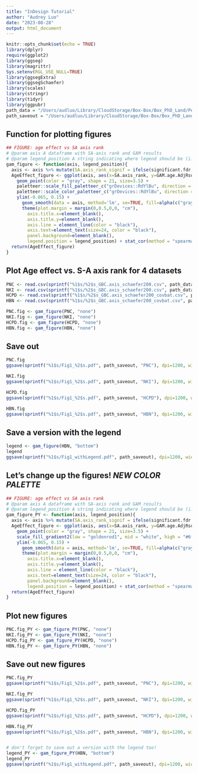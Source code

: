 ```yaml
---
title: "InDesign Tutorial"
author: "Audrey Luo"
date: "2023-08-28"
output: html_document
---
```


```r
knitr::opts_chunk$set(echo = TRUE)
library(dplyr)
require(ggplot2)
library(ggseg)
library(magrittr)
Sys.setenv(RGL_USE_NULL=TRUE)
library(ggsegExtra)
library(ggsegSchaefer)
library(scales)
library(stringr)
library(tidyr)
library(ggpubr)
path_data = "/Users/audluo/Library/CloudStorage/Box-Box/Box_PhD_Land/PennLINC/other/dataclub/InDesign/Example/ExampleData"
path_saveout = "/Users/audluo/Library/CloudStorage/Box-Box/Box_PhD_Land/PennLINC/other/dataclub/InDesign/Example/PDFs/Fig1"
```

## Function for plotting figures 
```r
## FIGURE: age effect vs SA axis rank 
# @param axis A dataframe with SA-axis rank and GAM results
# @param legend_position A string indicating where legend should be (i.e. "none" or "bottom")
gam_figure <- function(axis, legend_position){
  axis <- axis %>% mutate(SA.axis_rank_signif = ifelse(significant.fdr == 1, SA.axis_rank, NA))
  AgeEffect_figure <- ggplot(axis, aes(x=SA.axis_rank, y=GAM.age.AdjRsq, fill = SA.axis_rank_signif)) + 
    geom_point(color = "gray", shape = 21, size=3.5) + 
    paletteer::scale_fill_paletteer_c("grDevices::RdYlBu", direction = -1, limits = c(min(axis$SA.axis_rank), max(axis$SA.axis_rank)), oob = squish) +
    paletteer::scale_color_paletteer_c("grDevices::RdYlBu", direction = -1, limits = c(min(axis$SA.axis_rank), max(axis$SA.axis_rank)), oob = squish) +
    ylim(-0.065, 0.15) +   
      geom_smooth(data = axis, method='lm', se=TRUE, fill=alpha(c("gray70"),.9), col="black") +
      theme(plot.margin = margin(0,0.5,0,0, "cm"),
        axis.title.x=element_blank(),
        axis.title.y=element_blank(),
        axis.line = element_line(color = "black"),
        axis.text=element_text(size=24, color = "black"),
        panel.background=element_blank(),  
        legend.position = legend_position) + stat_cor(method = "spearman", p.accuracy = 0.001, r.accuracy = 0.01, label.x = 130, label.y = 0.12)
  return(AgeEffect_figure)
}

```

 
## Plot Age effect vs. S-A axis rank for 4 datasets
```r
PNC <- read.csv(sprintf("%1$s/%2$s_GBC.axis_schaefer200.csv", path_data, "PNC"))
NKI <- read.csv(sprintf("%1$s/%2$s_GBC.axis_schaefer200.csv", path_data, "NKI"))
HCPD <- read.csv(sprintf("%1$s/%2$s_GBC.axis_schaefer200_covbat.csv", path_data, "HCPD"))
HBN <- read.csv(sprintf("%1$s/%2$s_GBC.axis_schaefer200_covbat.csv", path_data, "HBN"))

PNC.fig <- gam_figure(PNC, "none")
NKI.fig <- gam_figure(NKI, "none")
HCPD.fig <- gam_figure(HCPD, "none")
HBN.fig <- gam_figure(HBN, "none")
```



## Save out
```r
PNC.fig
ggsave(sprintf("%1$s/Fig1_%2$s.pdf", path_saveout, "PNC"), dpi=1200, width = 5, height = 4)

NKI.fig
ggsave(sprintf("%1$s/Fig1_%2$s.pdf", path_saveout, "NKI"), dpi=1200, width = 5, height = 4)

HCPD.fig
ggsave(sprintf("%1$s/Fig1_%2$s.pdf", path_saveout, "HCPD"), dpi=1200, width = 5, height = 4)

HBN.fig
ggsave(sprintf("%1$s/Fig1_%2$s.pdf", path_saveout, "HBN"), dpi=1200, width = 5, height = 4)
```


## Save a version with the legend
```r
legend <- gam_figure(HBN, "bottom")
legend
ggsave(sprintf("%1$s/Fig1_withLegend.pdf", path_saveout), dpi=1200, width = 5, height = 4)
```

## Let's change up the figures! *NEW COLOR PALETTE*
```r
## FIGURE: age effect vs SA axis rank 
# @param axis A dataframe with SA-axis rank and GAM results
# @param legend_position A string indicating where legend should be (i.e. "none" or "bottom")
gam_figure_PY <- function(axis, legend_position){
  axis <- axis %>% mutate(SA.axis_rank_signif = ifelse(significant.fdr == 1, SA.axis_rank, NA))
  AgeEffect_figure <- ggplot(axis, aes(x=SA.axis_rank, y=GAM.age.AdjRsq, fill = SA.axis_rank_signif)) + 
    geom_point(color = "gray", shape = 21, size=3.5) + 
    scale_fill_gradient2(low = "goldenrod1", mid = "white", high = "#6f1282", guide = "colourbar", aesthetics = "fill", name = NULL, midpoint = 100) +
    ylim(-0.065, 0.15) +   
      geom_smooth(data = axis, method='lm', se=TRUE, fill=alpha(c("gray70"),.9), col="black") +
      theme(plot.margin = margin(0,0.5,0,0, "cm"),
        axis.title.x=element_blank(),
        axis.title.y=element_blank(),
        axis.line = element_line(color = "black"),
        axis.text=element_text(size=24, color = "black"),
        panel.background=element_blank(),  
        legend.position = legend_position) + stat_cor(method = "spearman", p.accuracy = 0.001, r.accuracy = 0.01, label.x = 130, label.y = 0.12)
  return(AgeEffect_figure)
}

```


## Plot new figures
```r

PNC.fig_PY <- gam_figure_PY(PNC, "none")
NKI.fig_PY <- gam_figure_PY(NKI, "none")
HCPD.fig_PY <- gam_figure_PY(HCPD, "none")
HBN.fig_PY <- gam_figure_PY(HBN, "none")

```


## Save out new figures 
```r

PNC.fig_PY
ggsave(sprintf("%1$s/Fig1_%2$s.pdf", path_saveout, "PNC"), dpi=1200, width = 5, height = 4)

NKI.fig_PY
ggsave(sprintf("%1$s/Fig1_%2$s.pdf", path_saveout, "NKI"), dpi=1200, width = 5, height = 4)

HCPD.fig_PY
ggsave(sprintf("%1$s/Fig1_%2$s.pdf", path_saveout, "HCPD"), dpi=1200, width = 5, height = 4)

HBN.fig_PY
ggsave(sprintf("%1$s/Fig1_%2$s.pdf", path_saveout, "HBN"), dpi=1200, width = 5, height = 4)


# don't forget to save out a version with the legend too!
legend_PY <- gam_figure_PY(HBN, "bottom")
legend_PY
ggsave(sprintf("%1$s/Fig1_withLegend.pdf", path_saveout), dpi=1200, width = 5, height = 4)
```

